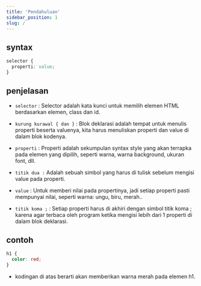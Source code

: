 ```yaml
---
title: 'Pendahuluan'
sidebar_position: 1
slug: /
---
```


## syntax

```css
selector {
  properti: value;
}
```

## penjelasan

- `selector` : Selector adalah kata kunci untuk memilih elemen HTML berdasarkan elemen, class dan id.

- `kurung kurawal { dan }` : Blok deklarasi adalah tempat untuk menulis properti beserta valuenya, kita harus menuliskan properti dan value di dalam blok kodenya.

- `properti` : Properti adalah sekumpulan syntax style yang akan terrapka pada elemen yang dipilih, seperti warna, warna background, ukuran font, dll.

- `titik dua :` Adalah sebuah simbol yang harus di tulisk sebelum mengisi value pada properti.

- `value` : Untuk memberi nilai pada propertinya, jadi setiap properti pasti mempunyai nilai, seperti warna: ungu, biru, merah..

- `titik koma ;` : Setiap properti harus di akhiri dengan simbol titik koma ; karena agar terbaca oleh program ketika mengisi lebih dari 1 properti di dalam blok deklarasi.

## contoh

```css
h1 {
  color: red;
}
```

- kodingan di atas berarti akan memberikan warna merah pada elemen h1.
